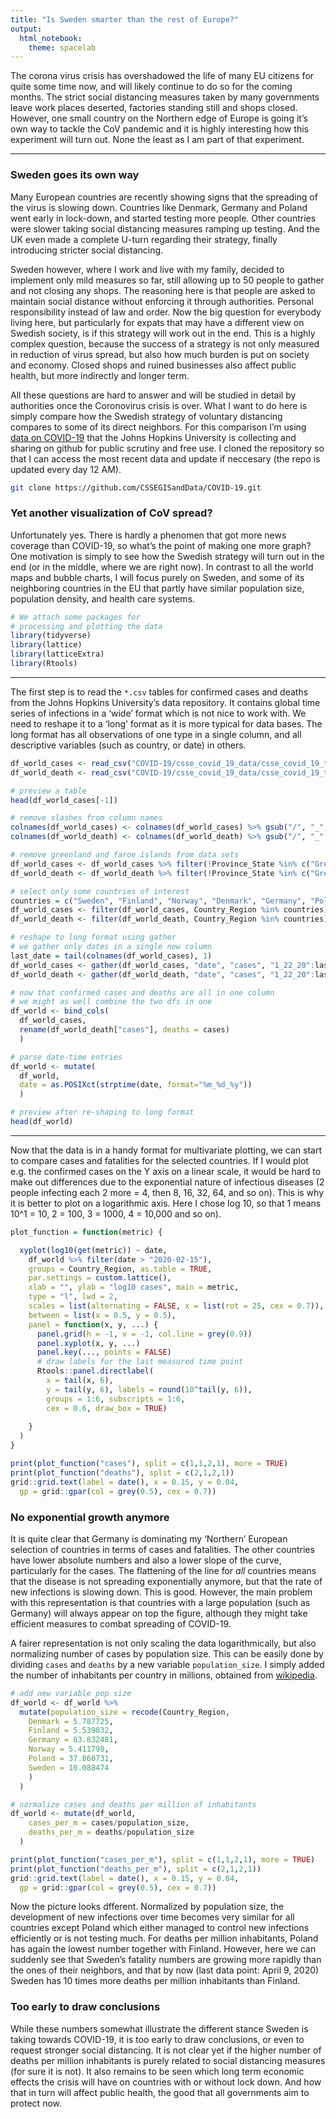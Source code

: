 ```yaml
---
title: "Is Sweden smarter than the rest of Europe?"
output: 
  html_notebook: 
    theme: spacelab
---
```


The corona virus crisis has overshadowed the life of many EU citizens for quite some time now, and will likely continue to do so for the coming months. The strict social distancing measures taken by many governments leave work places deserted, factories standing still and shops closed. However, one small country on the Northern edge of Europe is going it's own way to tackle the CoV pandemic and it is highly interesting how this experiment will turn out. None the least as I am part of that experiment.

----------

### Sweden goes its own way

Many European countries are recently showing signs that the spreading of the virus is slowing down. Countries like Denmark, Germany and Poland went early in lock-down, and started testing more people. Other countries were slower taking social distancing measures ramping up testing. And the UK even made a complete U-turn regarding their strategy, finally introducing stricter social distancing. 

Sweden however, where I work and live with my family, decided to implement only mild measures so far, still allowing up to 50 people to gather and not closing any shops. The reasoning here is that people are asked to maintain social distance without enforcing it through authorities. Personal responsibility instead of law and order. Now the big question for everybody living here, but particularly for expats that may have a different view on Swedish society, is if this strategy will work out in the end. This is a highly complex question, because the success of a strategy is not only measured in reduction of virus spread, but also how much burden is put on society and economy. Closed shops and ruined businesses also affect public health, but more indirectly and longer term.

All these questions are hard to answer and will be studied in detail by authorities once the Coronovirus crisis is over. What I want to do here is simply compare how the Swedish strategy of voluntary distancing compares to some of its direct neighbors. For this comparison I'm using [data on COVID-19](https://github.com/CSSEGISandData/) that the Johns Hopkins University is collecting and sharing on github for public scrutiny and free use. I cloned the repository so that I can access the most recent data and update if neccesary (the repo is updated every day 12 AM).

```bash
git clone https://github.com/CSSEGISandData/COVID-19.git
```


### Yet another visualization of CoV spread?

Unfortunately yes. There is hardly a phenomen that got more news coverage than COVID-19, so what's the point of making one more graph? One motivation is simply to see how the Swedish strategy will turn out in the end (or in the middle, where we are right now). In contrast to all the world maps and bubble charts, I will focus purely on Sweden, and some of its neighboring countries in the EU that partly have similar population size, population density, and health care systems.


```r
# We attach some packages for
# processing and plotting the data
library(tidyverse)
library(lattice)
library(latticeExtra)
library(Rtools)
```

-----

The first step is to read the `*.csv` tables for confirmed cases and deaths from the Johns Hopkins University's data repository. It contains global time series of infections in a 'wide' format which is not nice to work with. We need to reshape it to a 'long' format as it is more typical for data bases. The long format has all observations of one type in a single column, and all descriptive variables (such as country, or date) in others.


```r
df_world_cases <- read_csv("COVID-19/csse_covid_19_data/csse_covid_19_time_series/time_series_covid19_confirmed_global.csv")
df_world_death <- read_csv("COVID-19/csse_covid_19_data/csse_covid_19_time_series/time_series_covid19_deaths_global.csv")

# preview a table
head(df_world_cases[-1])

# remove slashes from column names
colnames(df_world_cases) <- colnames(df_world_cases) %>% gsub("/", "_", .)
colnames(df_world_death) <- colnames(df_world_death) %>% gsub("/", "_", .)

# remove greenland and faroe islands from data sets
df_world_cases <- df_world_cases %>% filter(!Province_State %in% c("Greenland", "Faroe Islands"))
df_world_death <- df_world_death %>% filter(!Province_State %in% c("Greenland", "Faroe Islands"))

# select only some countries of interest
countries = c("Sweden", "Finland", "Norway", "Denmark", "Germany", "Poland")
df_world_cases <- filter(df_world_cases, Country_Region %in% countries)[-1]
df_world_death <- filter(df_world_death, Country_Region %in% countries)[-1]

# reshape to long format using gather
# we gather only dates in a single new column
last_date = tail(colnames(df_world_cases), 1)
df_world_cases <- gather(df_world_cases, "date", "cases", "1_22_20":last_date)
df_world_death <- gather(df_world_death, "date", "cases", "1_22_20":last_date)

# now that confirmed cases and deaths are all in one column
# we might as well combine the two dfs in one
df_world <- bind_cols(
  df_world_cases, 
  rename(df_world_death["cases"], deaths = cases)
  )

# parse date-time entries
df_world <- mutate(
  df_world, 
  date = as.POSIXct(strptime(date, format="%m_%d_%y"))
  )

# preview after re-shaping to long format
head(df_world)
```

-----

Now that the data is in a handy format for multivariate plotting, we can start to compare cases and fatalities for the selected countries. If I would plot e.g. the confirmed cases on the Y axis on a linear scale, it would be hard to make out differences due to the exponential nature of infectious diseases (2 people infecting each 2 more = 4, then 8, 16, 32, 64, and so on). This is why it is better to plot on a logarithmic axis. Here I chose log 10, so that 1 means 10^1 = 10, 2 = 100, 3 = 1000, 4 = 10,000 and so on). 


```r
plot_function = function(metric) {

  xyplot(log10(get(metric)) ~ date, 
    df_world %>% filter(date > "2020-02-15"), 
    groups = Country_Region, as.table = TRUE,
    par.settings = custom.lattice(),
    xlab = "", ylab = "log10 cases", main = metric,
    type = "l", lwd = 2, 
    scales = list(alternating = FALSE, x = list(rot = 25, cex = 0.7)),
    between = list(x = 0.5, y = 0.5),
    panel = function(x, y, ...) {
      panel.grid(h = -1, v = -1, col.line = grey(0.9))
      panel.xyplot(x, y, ...)
      panel.key(..., points = FALSE)
      # draw labels for the last measured time point
      Rtools::panel.directlabel(
        x = tail(x, 6), 
        y = tail(y, 6), labels = round(10^tail(y, 6)),
        groups = 1:6, subscripts = 1:6, 
        cex = 0.6, draw_box = TRUE)
      
    }
  )
}

print(plot_function("cases"), split = c(1,1,2,1), more = TRUE)
print(plot_function("deaths"), split = c(2,1,2,1))
grid::grid.text(label = date(), x = 0.15, y = 0.04, 
  gp = grid::gpar(col = grey(0.5), cex = 0.7))
```

### No exponential growth anymore

It is quite clear that Germany is dominating my 'Northern' European selection of countries in terms of cases and fatalities. The other countries have lower absolute numbers and also a lower slope of the curve, particularly for the cases. The flattening of the line for _all_ countries means that the disease is not spreading exponentially anymore, but that the rate of new infections is slowing down. This is good. However, the main problem with this representation is that countries with a large population (such as Germany) will always appear on top the figure, although they might take efficient measures to combat spreading of COVID-19.

A fairer representation is not only scaling the data logarithmically, but also normalizing number of cases by population size. This can be easily done by dividing `cases` and `deaths` by a new variable `population_size`. I simply added the number of inhabitants per country in millions, obtained from [wikipedia](https://en.wikipedia.org/wiki/List_of_European_countries_by_population).

```r
# add new variable pop size
df_world <- df_world %>% 
  mutate(population_size = recode(Country_Region,
    Denmark = 5.787725,
    Finland = 5.539832,
    Germany = 83.832481,
    Norway = 5.411798,
    Poland = 37.860731,
    Sweden = 10.088474
    )
  )

# normalize cases and deaths per million of inhabitants
df_world <- mutate(df_world,
    cases_per_m = cases/population_size,
    deaths_per_m = deaths/population_size
  )

print(plot_function("cases_per_m"), split = c(1,1,2,1), more = TRUE)
print(plot_function("deaths_per_m"), split = c(2,1,2,1))
grid::grid.text(label = date(), x = 0.15, y = 0.04, 
  gp = grid::gpar(col = grey(0.5), cex = 0.7))
```

Now the picture looks dfferent. Normalized by population size, the development of new infections over time becomes very similar for all countries except Poland which either managed to control new infections efficiently or is not testing much. For deaths per million inhabitants, Poland has again the lowest number together with Finland. However, here we can suddenly see that Sweden's fatality numbers are growing more rapidly than the ones of their neighbors, and that by now (last data point: April 9, 2020) Sweden has 10 times more deaths per million inhabitants than Finland. 

### Too early to draw conclusions

While these numbers somewhat illustrate the different stance Sweden is taking towards COVID-19, it is too early to draw conclusions, or even to request stronger social distancing. It is not clear yet if the higher number of deaths per million inhabitants is purely related to social distancing measures (for sure it is not). It also remains to be seen which long term economic effects the crisis will have on countries with or without lock down. And how that in turn will affect public health, the good that all governments aim to protect now.

